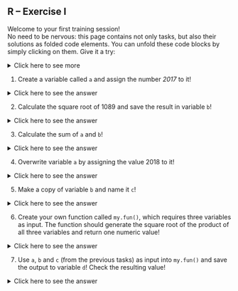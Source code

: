 ::: {#main .site-main role="main"}
::: entry-header
# R -- Exercise I {#r-exercise-i .entry-title}
:::

::: entry-content
Welcome to your first training session!\
No need to be nervous: this page contains not only tasks, but also their solutions as folded code elements. You can unfold these code blocks by simply clicking on them. Give it a try:

<details>
  <summary>Click here to see more</summary>
  ``` r
  # Well done!

  # Spoiler! -  you will find your answer here
  ```
</details>


1) Create a variable called `a` and assign the number *2017* to it!

<details>
  <summary>Click here to see the answer</summary>
  ``` r
  # use the "<-" operator for variable assignments:
  a <- 2017
  ```
</details>


2) Calculate the square root of 1089 and save the result in variable `b`!

<details>
  <summary>Click here to see the answer</summary>
  ``` r
  # use the built- in function "sqrt()" and the number 1089 as an argument:
  b <- sqrt(1089)
  ```
</details>


3) Calculate the sum of `a` and `b`!

<details>
  <summary>Click here to see the answer</summary>
  ``` r
  # done via standard operators:
  a + b
  ## [1] 2050
  ```
</details>

4) Overwrite variable `a` by assigning the value 2018 to it!

<details>
  <summary>Click here to see the answer</summary>
  ``` r
  # simply assign a new value to an existing variable in order to overwrite it
  a <- 2018
  ```
</details>

5) Make a copy of variable `b` and name it `c`!

<details>
  <summary>Click here to see the answer</summary>
  ``` r
  # variable assignment works from right (existing variable) to left (new variable):
  c <- b
  ```
</details>

6) Create your own function called `my.fun()`, which requires three variables as input. The function should generate the square root of the product of all three variables and return one numeric value!

<details>
  <summary>Click here to see the answer</summary>
  ``` r
  my.fun <- function( var1, var2, var3 ) {
    result <- sqrt( var1 * var2 * var3 )
    return(result)
  }
  ```
</details>

7) Use `a`, `b` and `c` (from the previous tasks) as input into `my.fun()` and save the output to variable `d`! Check the resulting value!

<details>
  <summary>Click here to see the answer</summary>
  ``` r
  d <- my.fun(a, b, c)
  d
  ## [1] 1482.431
  ```
</details>
:::
:::
